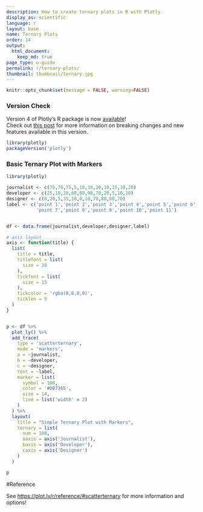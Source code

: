```yaml
---
description: How to create ternary plots in R with Plotly.
display_as: scientific
language: r
layout: base
name: Ternary Plots
order: 14
output:
  html_document:
    keep_md: true
page_type: u-guide
permalink: r/ternary-plots/
thumbnail: thumbnail/ternary.jpg
---
```


```r
knitr::opts_chunk$set(message = FALSE, warning=FALSE)
```


### Version Check

Version 4 of Plotly's R package is now [available](https://plot.ly/r/getting-started/#installation)!<br>
Check out [this post](http://moderndata.plot.ly/upgrading-to-plotly-4-0-and-above/) for more information on breaking changes and new features available in this version.
```r
library(plotly)
packageVersion('plotly')
```

### Basic Ternary Plot with Markers

```r
library(plotly)

journalist <- c(75,70,75,5,10,10,20,10,15,10,20)
developer <- c(25,10,20,60,80,90,70,20,5,10,10)
designer <- c(0,20,5,35,10,0,10,70,80,80,70)
label <- c('point 1','point 2','point 3','point 4','point 5','point 6',
           'point 7','point 8','point 9','point 10','point 11')


df <- data.frame(journalist,developer,designer,label)

# axis layout
axis <- function(title) {
  list(
    title = title,
    titlefont = list(
      size = 20
    ),
    tickfont = list(
      size = 15
    ),
    tickcolor = 'rgba(0,0,0,0)',
    ticklen = 5
  )
}


p <- df %>% 
  plot_ly() %>%
  add_trace(
    type = 'scatterternary',
    mode = 'markers',
    a = ~journalist,
    b = ~developer,
    c = ~designer,
    text = ~label,
    marker = list( 
      symbol = 100,
      color = '#DB7365',
      size = 14,
      line = list('width' = 2)
    )
  ) %>% 
  layout(
    title = "Simple Ternary Plot with Markers",
    ternary = list(
      sum = 100,
      aaxis = axis('Journalist'),
      baxis = axis('Developer'),
      caxis = axis('Designer')
    )
  )

p
```

#Reference

See [https://plot.ly/r/reference/#scatterternary](https://plot.ly/r/reference#scatterternary) for more information and options!